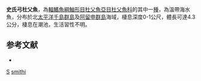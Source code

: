 {{Speciesbox
| taxon = Sigmistes smithi
| binomial_authority = [[Schultz|Schultz]], 1938
| status = NE
| status_system = IUCN3.1
}}
'''史氏弓杜父魚'''，為[[輻鰭魚綱|輻鰭魚綱]][[鮋形目|鮋形目]][[杜父魚亞目|杜父魚亞目]][[杜父魚科|杜父魚科]]的其中一[[種|種]]，為溫帶海水魚，分布於北[[太平洋|太平洋]][[千島群島|千島群島]]及[[阿留申群島|阿留申群島]]海域，棲息深度0-1公尺，體長可達4.3公分，棲息在潮池，生活習性不明。

==参考文献==
*{{FishBase_species|genus=Sigmistes|species=smithi|year=2014|month=5}}

{{鮋形目小作品}}
{{Taxonbar}}
[[Category:_1938年描述的鱼类|S]]
[[Category:弓杜父魚屬|smithi]]